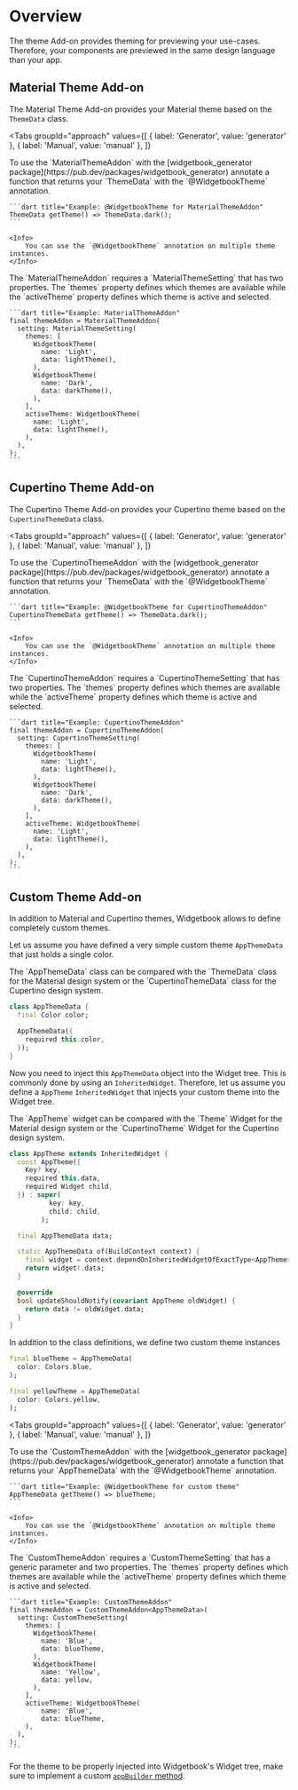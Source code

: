 # Overview

The theme Add-on provides theming for previewing your use-cases. 
Therefore, your components are previewed in the same design language than your app.

## Material Theme Add-on

The Material Theme Add-on provides your Material theme based on the `ThemeData` class. 

<Tabs
  groupId="approach"
  values={[
    { label: 'Generator', value: 'generator' },
    { label: 'Manual', value: 'manual' },
  ]}
>
  <TabItem value="generator">
    To use the `MaterialThemeAddon` with the [widgetbook_generator package](https://pub.dev/packages/widgetbook_generator) annotate a function that returns your `ThemeData` with the `@WidgetbookTheme` annotation.

    ```dart title="Example: @WidgetbookTheme for MaterialThemeAddon"
    ThemeData getTheme() => ThemeData.dark();
    ```

    <Info>
        You can use the `@WidgetbookTheme` annotation on multiple theme instances.
    </Info>
  </TabItem>
  <TabItem value="manual">
    The `MaterialThemeAddon` requires a `MaterialThemeSetting` that has two properties.
    The `themes` property defines which themes are available while the `activeTheme` property defines which theme is active and selected.

    ```dart title="Example: MaterialThemeAddon"
    final themeAddon = MaterialThemeAddon(
      setting: MaterialThemeSetting(
        themes: [
          WidgetbookTheme(
            name: 'Light',
            data: lightTheme(),
          ),
          WidgetbookTheme(
            name: 'Dark',
            data: darkTheme(),
          ),
        ],
        activeTheme: WidgetbookTheme(
          name: 'Light',
          data: lightTheme(),
        ),
      ),
    );
    ```
  </TabItem>
</Tabs>

## Cupertino Theme Add-on

The Cupertino Theme Add-on provides your Cupertino theme based on the `CupertinoThemeData` class. 

<Tabs
  groupId="approach"
  values={[
    { label: 'Generator', value: 'generator' },
    { label: 'Manual', value: 'manual' },
  ]}
>
  <TabItem value="generator">
    To use the `CupertinoThemeAddon` with the [widgetbook_generator package](https://pub.dev/packages/widgetbook_generator) annotate a function that returns your `ThemeData` with the `@WidgetbookTheme` annotation.

    ```dart title="Example: @WidgetbookTheme for CupertinoThemeAddon"
    CupertinoThemeData getTheme() => ThemeData.dark();
    ```

    <Info>
        You can use the `@WidgetbookTheme` annotation on multiple theme instances.
    </Info>
  </TabItem>
  <TabItem value="manual">
    The `CupertinoThemeAddon` requires a `CupertinoThemeSetting` that has two properties.
    The `themes` property defines which themes are available while the `activeTheme` property defines which theme is active and selected.

    ```dart title="Example: CupertinoThemeAddon"
    final themeAddon = CupertinoThemeAddon(
      setting: CupertinoThemeSetting(
        themes: [
          WidgetbookTheme(
            name: 'Light',
            data: lightTheme(),
          ),
          WidgetbookTheme(
            name: 'Dark',
            data: darkTheme(),
          ),
        ],
        activeTheme: WidgetbookTheme(
          name: 'Light',
          data: lightTheme(),
        ),
      ),
    );
    ```
  </TabItem>
</Tabs>

## Custom Theme Add-on

In addition to Material and Cupertino themes, Widgetbook allows to define completely custom themes. 

Let us assume you have defined a very simple custom theme `AppThemeData` that just holds a single color.

<Info>
    The `AppThemeData` class can be compared with the `ThemeData` class for the Material design system or the `CupertinoThemeData` class for the Cupertino design system.
</Info>

```dart title="Example: AppThemeData"
class AppThemeData {
  final Color color;

  AppThemeData({
    required this.color,
  });
}
```

Now you need to inject this `AppThemeData` object into the Widget tree.
This is commonly done by using an `InheritedWidget`.
Therefore, let us assume you define a `AppTheme` `InheritedWidget` that injects your custom theme into the Widget tree. 

<Info>
    The `AppTheme` widget can be compared with the `Theme` Widget for the Material design system or the `CupertinoTheme` Widget for the Cupertino design system.
</Info>

```dart title="Example: AppTheme InheritedWidget"
class AppTheme extends InheritedWidget {
  const AppTheme({
    Key? key,
    required this.data,
    required Widget child,
  }) : super(
          key: key,
          child: child,
        );

  final AppThemeData data;

  static AppThemeData of(BuildContext context) {
    final widget = context.dependOnInheritedWidgetOfExactType<AppTheme>();
    return widget!.data;
  }

  @override
  bool updateShouldNotify(covariant AppTheme oldWidget) {
    return data != oldWidget.data;
  }
}
```

In addition to the class definitions, we define two custom theme instances

```dart title="Example: Custom themes"
final blueTheme = AppThemeData(
  color: Colors.blue,
);

final yellowTheme = AppThemeData(
  color: Colors.yellow,
);
```

<Tabs
  groupId="approach"
  values={[
    { label: 'Generator', value: 'generator' },
    { label: 'Manual', value: 'manual' },
  ]}
>
  <TabItem value="generator">
    To use the `CustomThemeAddon` with the [widgetbook_generator package](https://pub.dev/packages/widgetbook_generator) annotate a function that returns your `AppThemeData` with the `@WidgetbookTheme` annotation.

    ```dart title="Example: @WidgetbookTheme for custom theme"
    AppThemeData getTheme() => blueTheme;
    ```

    <Info>
        You can use the `@WidgetbookTheme` annotation on multiple theme instances.
    </Info>
  </TabItem>
  <TabItem value="manual">
    The `CustomThemeAddon` requires a `CustomThemeSetting` that has a generic parameter and two properties.
    The `themes` property defines which themes are available while the `activeTheme` property defines which theme is active and selected.

    ```dart title="Example: CustomThemeAddon"
    final themeAddon = CustomThemeAddon<AppThemeData>(
      setting: CustomThemeSetting(
        themes: [
          WidgetbookTheme(
            name: 'Blue',
            data: blueTheme,
          ),
          WidgetbookTheme(
            name: 'Yellow',
            data: yellow,
          ),
        ],
        activeTheme: WidgetbookTheme(
            name: 'Blue',
            data: blueTheme,
        ),
      ),
    );
    ```
  </TabItem>
</Tabs>

<Warning>For the theme to be properly injected into Widgetbook's Widget tree, make sure to implement a custom [`appBuilder` method](/getting-started/configuration#customize-how-use-cases-are-previewed).</Warning>
